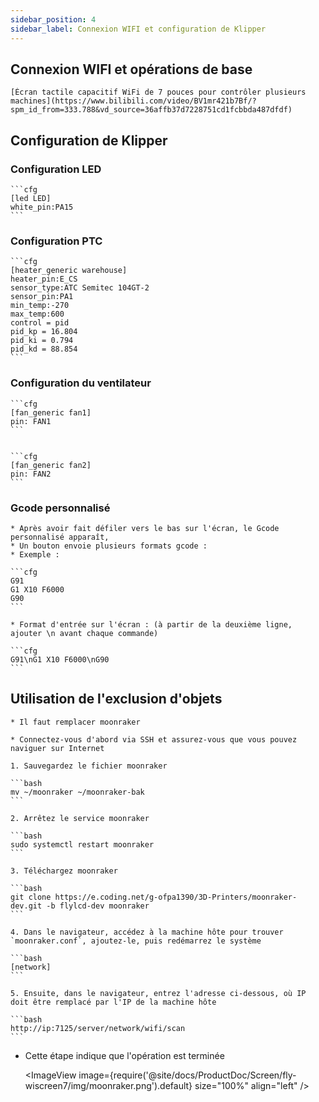 ```yaml
---
sidebar_position: 4
sidebar_label: Connexion WIFI et configuration de Klipper
---
```







## Connexion WIFI et opérations de base

    [Écran tactile capacitif WiFi de 7 pouces pour contrôler plusieurs machines](https://www.bilibili.com/video/BV1mr421b7Bf/?spm_id_from=333.788&vd_source=36affb37d7228751cd1fcbbda487dfdf)

## Configuration de Klipper

### Configuration LED

    ```cfg
    [led LED]
    white_pin:PA15
    ```

### Configuration PTC

    ```cfg
    [heater_generic warehouse]
    heater_pin:E_CS
    sensor_type:ATC Semitec 104GT-2
    sensor_pin:PA1
    min_temp:-270
    max_temp:600
    control = pid
    pid_kp = 16.804
    pid_ki = 0.794
    pid_kd = 88.854
    ```

### Configuration du ventilateur

    ```cfg
    [fan_generic fan1]
    pin: FAN1
    ```


    ```cfg
    [fan_generic fan2]
    pin: FAN2
    ```

 

### Gcode personnalisé

    * Après avoir fait défiler vers le bas sur l'écran, le Gcode personnalisé apparaît,
    * Un bouton envoie plusieurs formats gcode :
    * Exemple :

    ```cfg
    G91 
    G1 X10 F6000
    G90
    ```

    * Format d'entrée sur l'écran : (à partir de la deuxième ligne, ajouter \n avant chaque commande)

    ```cfg
    G91\nG1 X10 F6000\nG90
    ```



## Utilisation de l'exclusion d'objets

    * Il faut remplacer moonraker

    * Connectez-vous d'abord via SSH et assurez-vous que vous pouvez naviguer sur Internet

    1. Sauvegardez le fichier moonraker

    ```bash
    mv ~/moonraker ~/moonraker-bak
    ```

    2. Arrêtez le service moonraker

    ```bash
    sudo systemctl restart moonraker
    ```

    3. Téléchargez moonraker

    ```bash
    git clone https://e.coding.net/g-ofpa1390/3D-Printers/moonraker-dev.git -b flylcd-dev moonraker
    ```

    4. Dans le navigateur, accédez à la machine hôte pour trouver `moonraker.conf`, ajoutez-le, puis redémarrez le système

    ```bash
    [network]
    ```

    5. Ensuite, dans le navigateur, entrez l'adresse ci-dessous, où IP doit être remplacé par l'IP de la machine hôte

    ```bash
    http://ip:7125/server/network/wifi/scan
    ```

* Cette étape indique que l'opération est terminée
    
    <ImageView image={require('@site/docs/ProductDoc/Screen/fly-wiscreen7/img/moonraker.png').default} size="100%" align="left" />

